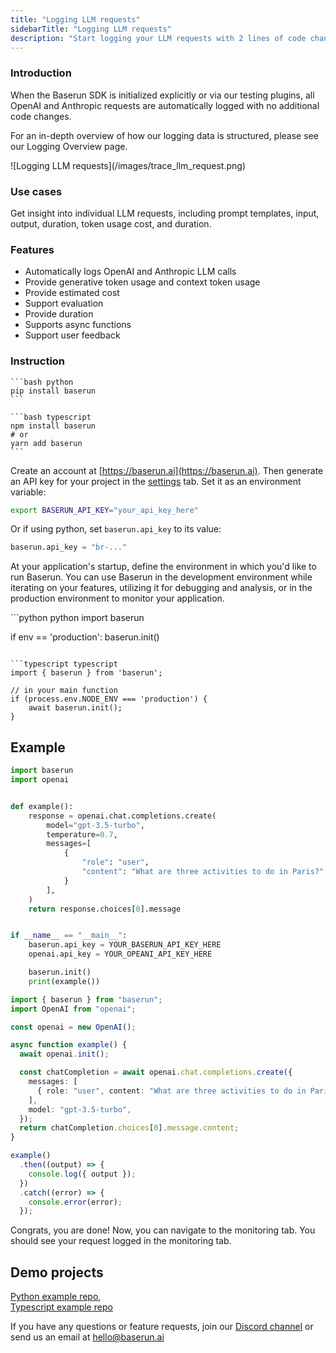 ```yaml
---
title: "Logging LLM requests"
sidebarTitle: "Logging LLM requests"
description: "Start logging your LLM requests with 2 lines of code changes."
---
```


### Introduction

When the Baserun SDK is initialized explicitly or via our testing plugins, all OpenAI and Anthropic requests are automatically logged with no additional code changes.

For an in-depth overview of how our logging data is structured, please see our Logging Overview page.

<Frame>![Logging LLM requests](/images/trace_llm_request.png)</Frame>

### Use cases

Get insight into individual LLM requests, including prompt templates, input, output, duration, token usage cost, and duration.

### Features

- Automatically logs OpenAI and Anthropic LLM calls
- Provide generative token usage and context token usage
- Provide estimated cost
- Support evaluation
- Provide duration
- Supports async functions
- Support user feedback

### Instruction

<Steps>
<Step title="Install Baserun SDK">

<CodeGroup>

    ```bash python
    pip install baserun
    ```

    ```bash typescript
    npm install baserun
    # or
    yarn add baserun
    ```

</CodeGroup>
</Step>
<Step title="Generate an API key">

Create an account at [https://baserun.ai](https://baserun.ai). Then generate an API key for your project in the [settings](https://baserun.ai/settings) tab. Set it as an environment variable:

```bash
export BASERUN_API_KEY="your_api_key_here"
```

Or if using python, set `baserun.api_key` to its value:

```python
baserun.api_key = "br-..."
```

</Step>
<Step title=" Initialize Baserun">

At your application's startup, define the environment in which you'd like to run Baserun. You can use Baserun in the development environment while iterating on your features, utilizing it for debugging and analysis, or in the production environment to monitor your application.

<CodeGroup>
```python python
import baserun

if env == 'production':
baserun.init()

````

```typescript typescript
import { baserun } from 'baserun';

// in your main function
if (process.env.NODE_ENV === 'production') {
    await baserun.init();
}
````

</CodeGroup>
</Step>
</Steps>

## Example

<CodeGroup>

```python python
import baserun
import openai


def example():
    response = openai.chat.completions.create(
        model="gpt-3.5-turbo",
        temperature=0.7,
        messages=[
            {
                "role": "user",
                "content": "What are three activities to do in Paris?"
            }
        ],
    )
    return response.choices[0].message


if __name__ == "__main__":
    baserun.api_key = YOUR_BASERUN_API_KEY_HERE
    openai.api_key = YOUR_OPEANI_API_KEY_HERE

    baserun.init()
    print(example())

```

```typescript typescript
import { baserun } from "baserun";
import OpenAI from "openai";

const openai = new OpenAI();

async function example() {
  await openai.init();

  const chatCompletion = await openai.chat.completions.create({
    messages: [
      { role: "user", content: "What are three activities to do in Paris?" },
    ],
    model: "gpt-3.5-turbo",
  });
  return chatCompletion.choices[0].message.content;
}

example()
  .then((output) => {
    console.log({ output });
  })
  .catch((error) => {
    console.error(error);
  });
```

</CodeGroup>

Congrats, you are done! Now, you can navigate to the monitoring tab. You should see your request logged in the monitoring tab.

## Demo projects

[Python example repo](https://github.com/baserun-ai/testing-agent/), <br />
[Typescript example repo](https://github.com/baserun-ai/testing-agent-js)

If you have any questions or feature requests, join our [Discord channel](https://discord.com/invite/xEPFsvSmkb) or send us an email at [hello@baserun.ai](mailto:hello@baserun.ai)

```

```

